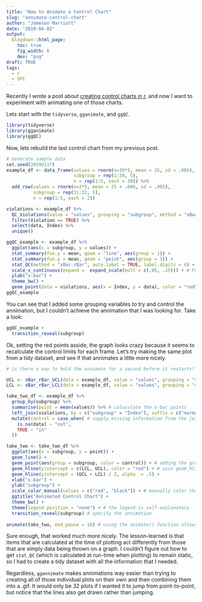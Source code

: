 ```yaml
---
title: "How to Animate a Control Chart"
slug: "annimate-control-chart"
author: "Jameson Marriott"
date: "2019-04-02"
output:
  blogdown::html_page:
    toc: true
    fig_width: 6
    dev: "png"
draft: TRUE
tags:
  - r
  - SPC
---
```


Recently I wrote a post about [creating control charts in r](https://jmarriott.com/posts/testing-ggqc/), and now I want to experiment with animating one of those charts.

Lets start with the `tidyverse`, `gganimate`, and `ggQC`. 

```r
library(tidyverse)
library(gganimate)
library(ggQC)
```

Now, lets rebuild the last control chart from my previous post. 

```r
# Generate sample data
set.seed(20190117)
example_df <- data_frame(values = rnorm(n=30*5, mean = 25, sd = .005),
                         subgroup = rep(1:30, 5),
                         n = rep(1:5, each = 30)) %>%
  add_row(values = rnorm(n=2*5, mean = 25 + .006, sd = .005),
          subgroup = rep(31:32, 5),
          n = rep(1:5, each = 2)) 

violations <- example_df %>%
  QC_Violations(value = "values", grouping = "subgroup", method = "xBar.rBar") %>%
  filter(Violation == TRUE) %>%
  select(data, Index) %>%
  unique()

ggQC_example <- example_df %>%
  ggplot(aes(x = subgroup, y = values)) +
  stat_summary(fun.y = mean, geom = "line", aes(group = 1)) +
  stat_summary(fun.y = mean, geom = "point", aes(group = 1)) +
  stat_QC(method = "xBar.rBar", auto.label = TRUE, label.digits = 4) +
  scale_x_continuous(expand =  expand_scale(mult = c(.05, .15))) + # Pad the x-axis for the labels
  ylab("x-bar") +
  theme_bw() +
  geom_point(data = violations, aes(x = Index, y = data), color = "red", group = 1)
ggQC_example
```

You can see that I added some grouping variables to try and control the annimation, but I couldn't achieve the annimation that I was looking for. Take a look: 

```r
ggQC_example +
  transition_reveal(subgroup)
```

Ok, setting the red points asside, the graph looks crazy because it seems to recalculate the control limits for each frame. Let's try making the same plot from a tidy dataset, and see if that annimates a little more nicely. 

```r
# is there a way to hold the annimate for a second before it restarts?

UCL <- xBar_rBar_UCL(data = example_df, value = "values", grouping = "subgroup")
LCL <- xBar_rBar_LCL(data = example_df, value = "values", grouping = "subgroup")

take_two_df <- example_df %>%
  group_by(subgroup) %>%
  summarise(point = mean(values)) %>% # caluculate the x-bar points
  left_join(violations, by = c("subgroup" = "Index"), suffix = c("normal", "violation")) %>% # add the information about which points are out-of-control
  mutate(control = case_when( # supply missing information from the join
    is.na(data) ~ "out", 
    TRUE ~ "in"
  ))

take_two <- take_two_df %>%
  ggplot(aes(x = subgroup, y = point)) +
  geom_line() +
  geom_point(aes(group = subgroup, color = control)) + # adding the group aes keeps the points from dissapearing
  geom_hline(yintercept = c(LCL, UCL), color = "red") + # usin geom_hline keeps the line from annimating
  geom_hline(yintercept = (UCL + LCL) / 2, alpha  = .5) +
  xlab("x-bar") +
  ylab("subgroup") +
  scale_color_manual(values = c("red", "black")) + # manually color the in-control vs out-of-control points
  ggtitle("Annimated Control Chart") +
  theme_bw() +
  theme(legend.position = "none") + # the legend is self-explanatory
  transition_reveal(subgroup) # specify the annimation
  
animate(take_two, end_pause = 10) # using the animate() function allows me to set the end_pause
```

Sure enough, that worked much more nicely. The lesson-learned is that items that are calculated at the time of plotting act differently from those that are simply data being thrown on a graph. I couldn't figure out how to get `stat_QC` (which is calculated at run-time when plotting) to remain static, so I had to create a tidy dataset with all the information that I needed.

Regardless, `ggannimate` makes annimations way easier than trying to creating all of those individual plots on their own and then combining them into a .gif. It would only be 32 plots if I wanted it to jump from point-to-point, but notice that the lines also get drawn rather than jumping. 